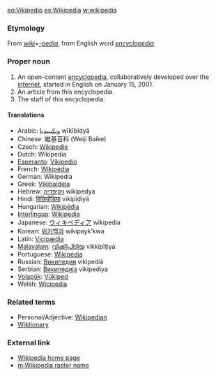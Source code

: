 [[eo:Vikipedio]] [[es:Wikipedia]] [[w:wikipedia]]
=== Etymology ===
From ''[[wiki]]''+''[[-pedia]]'', from English word ''[[encyclopedia]]''.

===Proper noun===
# An open-content [[encyclopedia]], collaboratively developed over the [[internet]], started in English on January 15, 2001.
# An article from this encyclopedia.
# The staff of this encyclopedia.

==== Translations ====
*Arabic: [[ويكيبيديا]] wīkībīdyā
*Chinese: 維基百科 (Weiji Baike)
*Czech: [[Wikipedie]]
*Dutch: Wikipedia
*[[Esperanto]]: [[Vikipedio]]
*French: [[Wikipédia]]
*German: Wikipedia
*Greek: [[Vikipaideia]]
*Hebrew: [[ויקיפדיה]] wikipedya
*Hindi: [[विकिपीडिया]] vikipīḍiyā
*Hungarian: [[Wikipédia]]
*[[Interlingua]]: [[Wikipedia]]
*Japanese: [[ウィキペディア]] wikipedia
*Korean: [[위키백과]] wikipayk’kwa
*Latin: [[Vicipædia]]
*[[Malayalam]]: [[വിക്കിപീടിയ]] vikkipīṭiya
*Portuguese: [[Wikipédia]]
*Russian: [[Википедия]] vikipediâ
*Serbian: [[Википедија]] vikipediya
*[[Volapük]]: [[Vükiped]]
*Welsh: [[Wicipedia]]

=== Related terms ===

*Personal/Adjective: [[Wikipedian]]
*[[Wiktionary]]

=== External link ===
* [[w:|Wikipedia home page]]
* [[m:Wikipedia raster name]]